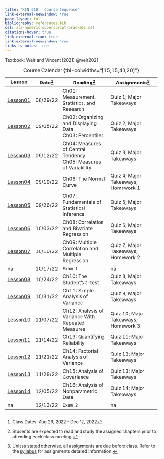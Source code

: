 ```yaml
---
title: "KIN 610 - Course Sequence"
link-external-newwindow: true
page-layout: full
bibliography: references.bib
csl: apa-numeric-superscript-brackets.csl
citations-hover: true
link-external-icon: true
link-external-newwindow: true
links-as-notes: true
---
```


Textbook: Weir and Vincent (2021) @weir2021

+-----------------------+----------+-----------------------------------------------------+-------------------------------------------------------+
| Lesson                | Date[^1] | Reading[^2]                                         | Assignments[^3]                                       |
+=======================+==========+=====================================================+=======================================================+
| [Lesson01](les01.qmd) | 08/29/22 | Ch01: Measurement, Statistics, and Research         | Quiz 1; Major Takeaways                               |
+-----------------------+----------+-----------------------------------------------------+-------------------------------------------------------+
| [Lesson02](les02.qmd) | 09/05/22 | Ch02: Organizing and Displaying Data\               | Quiz 2; Major Takeaways                               |
|                       |          | Ch03: Percentiles                                   |                                                       |
+-----------------------+----------+-----------------------------------------------------+-------------------------------------------------------+
| [Lesson03](les03.qmd) | 09/12/22 | Ch04: Measures of Central Tendency\                 | Quiz 3; Major Takeaways                               |
|                       |          | Ch05: Measures of Variability                       |                                                       |
+-----------------------+----------+-----------------------------------------------------+-------------------------------------------------------+
| [Lesson04](les04.qmd) | 09/19/22 | Ch06: The Normal Curve\                             | Quiz 4; Major Takeaways; [Homework 1](assig/hw01.qmd) |
+-----------------------+----------+-----------------------------------------------------+-------------------------------------------------------+
| [Lesson05](les05.qmd) | 09/26/22 | Ch07: Fundamentals of Statistical Inference         | Quiz 5; Major Takeaways                               |
+-----------------------+----------+-----------------------------------------------------+-------------------------------------------------------+
| [Lesson06](les06.qmd) | 10/03/22 | Ch08: Correlation and Bivariate Regression          | Quiz 6; Major Takeaways                               |
+-----------------------+----------+-----------------------------------------------------+-------------------------------------------------------+
| [Lesson07](les07.qmd) | 10/10/22 | Ch09: Multiple Correlation and Multiple Regression\ | Quiz 7; Major Takeaways; Homework 2                   |
+-----------------------+----------+-----------------------------------------------------+-------------------------------------------------------+
| na                    | 10/17/22 | `Exam 1`                                            | na                                                    |
+-----------------------+----------+-----------------------------------------------------+-------------------------------------------------------+
| [Lesson08](les08.qmd) | 10/24/22 | Ch10: The Student's *t*-test\                       | Quiz 8; Major Takeaways                               |
+-----------------------+----------+-----------------------------------------------------+-------------------------------------------------------+
| [Lesson09](les09.qmd) | 10/31/22 | Ch11: Simple Analysis of Variance\                  | Quiz 9; Major Takeaways                               |
+-----------------------+----------+-----------------------------------------------------+-------------------------------------------------------+
| [Lesson10](les10.qmd) | 11/07/22 | Ch12: Analysis of Variance With Repeated Measures\  | Quiz 10; Major Takeaways; Homework 3                  |
+-----------------------+----------+-----------------------------------------------------+-------------------------------------------------------+
| [Lesson11](les11.qmd) | 11/14/22 | Ch13: Quantifying Reliability\                      | Quiz 11; Major Takeaways                              |
+-----------------------+----------+-----------------------------------------------------+-------------------------------------------------------+
| [Lesson12](les12.qmd) | 11/21/22 | Ch14: Factorial Analysis of Variance\               | Quiz 12; Major Takeaways                              |
+-----------------------+----------+-----------------------------------------------------+-------------------------------------------------------+
| [Lesson13](les13.qmd) | 11/28/22 | Ch15: Analysis of Covariance\                       | Quiz 13; Major Takeaways                              |
+-----------------------+----------+-----------------------------------------------------+-------------------------------------------------------+
| [Lesson14](les14.qmd) | 12/05/22 | Ch16: Analysis of Nonparametric Data\               | Quiz 14; Major Takeaways                              |
+-----------------------+----------+-----------------------------------------------------+-------------------------------------------------------+
| na                    | 12/13/22 | `Exam 2`                                            | na                                                    |
+-----------------------+----------+-----------------------------------------------------+-------------------------------------------------------+

: Course Calendar {tbl-colwidths="\[15,15,40,20\]"}

[^1]: Class Dates: Aug 29, 2022 - Dec 12, 2022

[^2]: Students are expected to read and study the assigned chapters prior to attending each class meeting.

[^3]: Unless stated otherwise, all assignments are due before class. Refer to the [syllabus](syllabus.qmd) for assignments detailed information.
